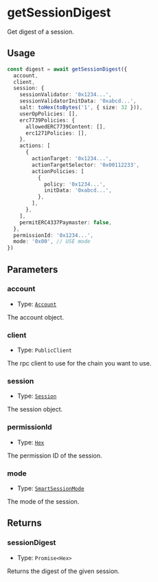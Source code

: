 # getSessionDigest

Get digest of a session.

## Usage

```typescript copy
const digest = await getSessionDigest({
  account,
  client,
  session: {
    sessionValidator: '0x1234...',
    sessionValidatorInitData: '0xabcd...',
    salt: toHex(toBytes('1', { size: 32 })),
    userOpPolicies: [],
    erc7739Policies: {
      allowedERC7739Content: [],
      erc1271Policies: [],
    },
    actions: [
      {
        actionTarget: '0x1234...',
        actionTargetSelector: '0x00112233',
        actionPolicies: [
          {
            policy: '0x1234...',
            initData: '0xabcd...',
          },
        ],
      },
    ],
    permitERC4337Paymaster: false,
  },
  permissionId: '0x1234...',
  mode: '0x00', // USE mode
})
```

## Parameters

### account

- Type: [`Account`](/module-sdk/glossary/types.mdx#account)

The account object.

### client

- Type: `PublicClient`

The rpc client to use for the chain you want to use.

### session

- Type: [`Session`](/module-sdk/glossary/types.mdx#session)

The session object.

### permissionId

- Type: [`Hex`](https://viem.sh/docs/glossary/types#hex)

The permission ID of the session.

### mode

- Type: [`SmartSessionMode`](/module-sdk/glossary/types.mdx#smartsessionmode)

The mode of the session.

## Returns

### sessionDigest

- Type: `Promise<Hex>`

Returns the digest of the given session.
